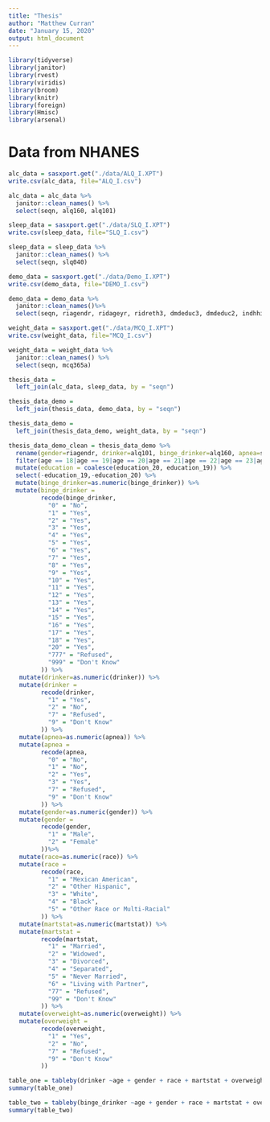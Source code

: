 ```yaml
---
title: "Thesis"
author: "Matthew Curran"
date: "January 15, 2020"
output: html_document
---
```


```r
library(tidyverse)
library(janitor)
library(rvest)
library(viridis)
library(broom)
library(knitr)
library(foreign)
library(Hmisc)
library(arsenal)
```

# Data from NHANES

```r
alc_data = sasxport.get("./data/ALQ_I.XPT")
write.csv(alc_data, file="ALQ_I.csv") 

alc_data = alc_data %>%
  janitor::clean_names() %>%
  select(seqn, alq160, alq101)
```

```r
sleep_data = sasxport.get("./data/SLQ_I.XPT")
write.csv(sleep_data, file="SLQ_I.csv")

sleep_data = sleep_data %>%
  janitor::clean_names() %>%
  select(seqn, slq040)
```

```r
demo_data = sasxport.get("./data/Demo_I.XPT")
write.csv(demo_data, file="DEMO_I.csv")

demo_data = demo_data %>%
  janitor::clean_names()%>%
  select(seqn, riagendr, ridageyr, ridreth3, dmdeduc3, dmdeduc2, indhhin2, indfmin2, dmdmartl)
```

```r
weight_data = sasxport.get("./data/MCQ_I.XPT")
write.csv(weight_data, file="MCQ_I.csv")

weight_data = weight_data %>%
  janitor::clean_names() %>%
  select(seqn, mcq365a)
```

```r
thesis_data = 
  left_join(alc_data, sleep_data, by = "seqn")

thesis_data_demo = 
  left_join(thesis_data, demo_data, by = "seqn")

thesis_data_demo = 
  left_join(thesis_data_demo, weight_data, by = "seqn")
```

```r
thesis_data_demo_clean = thesis_data_demo %>%
  rename(gender=riagendr, drinker=alq101, binge_drinker=alq160, apnea=slq040, age=ridageyr, race=ridreth3, education_20=dmdeduc2, education_19=dmdeduc3, hhinc=indhhin2, faminc=indfmin2, martstat=dmdmartl, overweight=mcq365a) %>%
  filter(age == 18|age == 19|age == 20|age == 21|age == 22|age == 23|age == 24| age == 25) %>%
  mutate(education = coalesce(education_20, education_19)) %>%
  select(-education_19,-education_20) %>%
  mutate(binge_drinker=as.numeric(binge_drinker)) %>%
  mutate(binge_drinker =
         recode(binge_drinker,
           "0" = "No",
           "1" = "Yes",
           "2" = "Yes",
           "3" = "Yes",
           "4" = "Yes",
           "5" = "Yes",
           "6" = "Yes",
           "7" = "Yes",
           "8" = "Yes",
           "9" = "Yes",
           "10" = "Yes",
           "11" = "Yes",
           "12" = "Yes",
           "13" = "Yes",
           "14" = "Yes",
           "15" = "Yes",
           "16" = "Yes",
           "17" = "Yes",
           "18" = "Yes",
           "20" = "Yes",
           "777" = "Refused",
           "999" = "Don't Know"
         )) %>%
   mutate(drinker=as.numeric(drinker)) %>%
   mutate(drinker =
         recode(drinker,
           "1" = "Yes",
           "2" = "No",
           "7" = "Refused",
           "9" = "Don't Know"
         )) %>%
   mutate(apnea=as.numeric(apnea)) %>%
   mutate(apnea =
         recode(apnea,
           "0" = "No",
           "1" = "No",
           "2" = "Yes",
           "3" = "Yes",
           "7" = "Refused",
           "9" = "Don't Know"
         )) %>%
   mutate(gender=as.numeric(gender)) %>%
   mutate(gender =
         recode(gender,
           "1" = "Male",
           "2" = "Female"
         ))%>%
   mutate(race=as.numeric(race)) %>%
   mutate(race =
         recode(race,
           "1" = "Mexican American",
           "2" = "Other Hispanic",
           "3" = "White",
           "4" = "Black",
           "5" = "Other Race or Multi-Racial"
         )) %>%
   mutate(martstat=as.numeric(martstat)) %>%
   mutate(martstat =
         recode(martstat,
           "1" = "Married",
           "2" = "Widowed",
           "3" = "Divorced",
           "4" = "Separated",
           "5" = "Never Married",
           "6" = "Living with Partner",
           "77" = "Refused",
           "99" = "Don't Know"
         )) %>%
   mutate(overweight=as.numeric(overweight)) %>%
   mutate(overweight =
         recode(overweight,
           "1" = "Yes",
           "2" = "No",
           "7" = "Refused",
           "9" = "Don't Know"
         ))
```

```r
table_one = tableby(drinker ~age + gender + race + martstat + overweight, data=thesis_data_demo_clean)
summary(table_one)
```

```r
table_two = tableby(binge_drinker ~age + gender + race + martstat + overweight, data=thesis_data_demo_clean)
summary(table_two)
```
